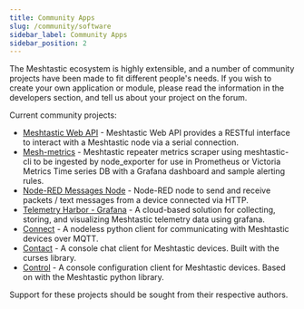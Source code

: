 ```yaml
---
title: Community Apps
slug: /community/software
sidebar_label: Community Apps
sidebar_position: 2
---
```


The Meshtastic ecosystem is highly extensible, and a number of community projects have been made to fit different people's needs. If you wish to create your own application or module, please read the information in the developers section, and tell us about your project on the forum.

Current community projects:

- [Meshtastic Web API](/docs/community/software/meshtastic-web-api) - Meshtastic Web API provides a RESTful interface to interact with a Meshtastic node via a serial connection.
- [Mesh-metrics](/docs/community/software/community-mesh-metrics) - Meshtastic repeater metrics scraper using meshtastic-cli to be ingested by node_exporter for use in Prometheus or Victoria Metrics Time series DB with a Grafana dashboard and sample alerting rules.
- [Node-RED Messages Node](/docs/community/software/community-node-red-messages) - Node-RED node to send and receive packets / text messages from a device connected via HTTP.
- [Telemetry Harbor - Grafana](/docs/community/software/telemetry-harbor) - A cloud-based solution for collecting, storing, and visualizing Meshtastic telemetry data using grafana.
- [Connect](https://github.com/pdxlocations/connect) - A nodeless python client for communicating with Meshtastic devices over MQTT.
- [Contact](https://github.com/pdxlocations/contact) - A console chat client for Meshtastic devices. Built with the curses library.
- [Control](https://github.com/pdxlocations/control) - A console configuration client for Meshtastic devices. Based on with the Meshtastic python library.


Support for these projects should be sought from their respective authors.

